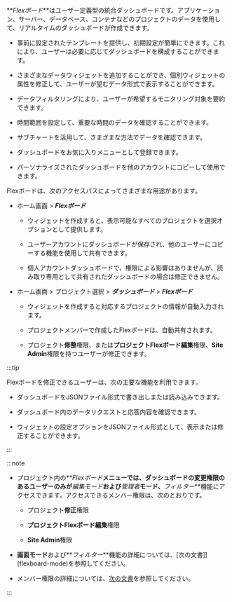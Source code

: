 **_Flexボード_**はユーザー定義型の統合ダッシュボードです。アプリケーション、サーバー、データベース、コンテナなどのプロジェクトのデータを使用して、リアルタイムのダッシュボードが作成できます。

<ImgLang img='flex-board-mod.png' desc='Flexボードの修正モード' />

-   事前に設定されたテンプレートを提供し、初期設定が簡単にできます。これにより、ユーザーは必要に応じてダッシュボードを構成することができます。

-   さまざまなデータウィジェットを追加することができ、個別ウィジェットの属性を修正して、ユーザーが望むデータ形式で表示することができます。

-   データフィルタリングにより、ユーザーが希望するモニタリング対象を要約できます。

-   時間範囲を設定して、重要な時間のデータを確認することができます。

-   サブチャートを活用して、さまざまな方法でデータを確認できます。

-   ダッシュボードをお気に入りメニューとして登録できます。

-   パーソナライズされたダッシュボードを他のアカウントにコピーして使用できます。

Flexボードは、次のアクセスパスによってさまざまな用途があります。

-   ホーム画面 > **_Flexボード_**

    -   ウィジェットを作成すると、表示可能なすべてのプロジェクトを選択オプションとして提供します。 

    -   ユーザーアカウントにダッシュボードが保存され、他のユーザーにコピーする機能を使用して共有できます。

    -   個人アカウントダッシュボードで、権限による影響はありませんが、読み取り専用として共有されたダッシュボードの場合は修正できません。 

-   ホーム画面 > プロジェクト選択 > **_ダッシュボード_** > **_Flexボード_**

    -   ウィジェットを作成すると対応するプロジェクトの情報が自動入力されます。

    -   プロジェクトメンバーで作成したFlexボードは、自動共有されます。

    -   プロジェクト**修整**権限、または**プロジェクトFlexボード編集**権限、**Site Admin**権限を持つユーザーが修正できます。

:::tip

Flexボードを修正できるユーザーは、次の主要な機能を利用できます。

-   ダッシュボードをJSONファイル形式で書き出しまたは読み込みできます。

-   ダッシュボード内のデータリクエストと応答内容を確認できます。

-   ウィジェットの設定オプションをJSONファイル形式として、表示または修正することができます。

:::

:::note

-   プロジェクト内の**_Flexボード_**メニューでは、ダッシュボードの変更権限のあるユーザーのみが**_編集モード_**および**_管理者_**モード、**_フィルター_**機能にアクセスできます。アクセスできるメンバー権限は、次のとおりです。

    -   プロジェクト**修正**権限 

    -   **プロジェクトFlexボード編集**権限

    -   **Site Admin**権限

-   **画面モード**および**_フィルター_**機能の詳細については、[次の文書]](flexboard-mode)を参照してください。

-   メンバー権限の詳細については、[次の文書](../project/project-structure#member-auth)を参照してください。

:::
